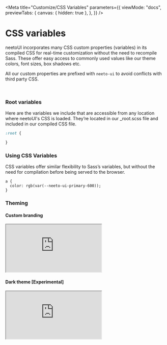 
<Meta
  title="Customize/CSS Variables"
  parameters={{
    viewMode: "docs",
    previewTabs: {
      canvas: { hidden: true },
    },
  }}
/>

# CSS variables

neetoUI incorporates many CSS custom properties (variables) in its compiled CSS for real-time customization without the need to recompile Sass. These offer easy access to commonly used values like our theme colors, font sizes, box shadows etc.

All our custom properties are prefixed with `neeto-ui` to avoid conflicts with third party CSS.

<br />

### Root variables

Here are the variables we include that are accessible from any location where neetoUI's CSS is loaded. They’re located in our \_root.scss file and included in our compiled CSS file.

```css
:root {

}
```

### Using CSS Variables

CSS variables offer similar flexibility to Sass’s variables, but without the need for compilation before being served to the browser.

```
a {
  color: rgb(var(--neeto-ui-primary-600));
}
```

### Theming

#### Custom branding

<Story name="Theming1">
  <div className="h-screen">
    <iframe
      src="https://codesandbox.io/embed/branding-54hfvm?fontsize=14&hidenavigation=1&module=%2Fsrc%2Fstyles.scss&theme=dark"
      style={{
        width: "100%",
        height: "100vh",
        border: "0",
        borderRadius: "4px",
        overflow: "hidden",
      }}
      title="branding"
      allow="accelerometer; ambient-light-sensor; camera; encrypted-media; geolocation; gyroscope; hid; microphone; midi; payment; usb; vr; xr-spatial-tracking"
      sandbox="allow-forms allow-modals allow-popups allow-presentation allow-same-origin allow-scripts"
    ></iframe>
  </div>
</Story>

#### Dark theme [Experimental]

<Story name="Theming2">
  <div className="h-screen">
    <iframe
      src="https://codesandbox.io/embed/dark-theme-2dhsl0?fontsize=14&hidenavigation=1&module=%2Fsrc%2Fstyles.scss&theme=dark&view=preview"
      style={{
        width: "100%",
        height: "100vh",
        border: "0",
        borderRadius: "4px",
        overflow: "hidden",
      }}
      title="dark-theme"
      allow="accelerometer; ambient-light-sensor; camera; encrypted-media; geolocation; gyroscope; hid; microphone; midi; payment; usb; vr; xr-spatial-tracking"
      sandbox="allow-forms allow-modals allow-popups allow-presentation allow-same-origin allow-scripts"
    ></iframe>
  </div>
</Story>
